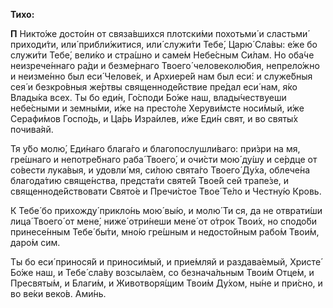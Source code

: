 **Тихо:**

**П** Никто́же досто́ин от связа́вшихся плотски́ми похотьми́ и сластьми́ приходи́ти, или́ прибли́житися, или́ служи́ти Тебе́, Царю́ Сла́вы: е́же бо служи́ти Тебе́, вели́ко и стра́шно и саме́м Небе́сным Си́лам. Но оба́че неизрече́ннаго ра́ди и безме́рнаго Твоего́ человеколю́бия, непрело́жно и неизме́нно был еси́ Челове́к, и Архиере́й нам был еси́: и служе́бныя сея́ и безкро́вныя же́ртвы священноде́йствие пре́дал еси́ нам, я́ко Влады́ка всех. Ты бо еди́н, Го́споди Бо́же наш, влады́чествуеши небе́сными и земны́ми, и́же на престо́ле Херуви́мсте носи́мый, и́же Серафи́мов Госпо́дь, и Ца́рь Изра́илев, и́же Еди́н свят, и во святы́х почива́яй.

Тя у́бо молю́, Еди́наго блага́го и благопослушли́ваго: при́зри на мя, гре́шнаго и непотре́бнаго раба́ Твоего́, и очи́сти мою́ ду́шу и се́рдце от со́вести лука́выя, и удовли́ мя, си́лою свята́го Твоего́ Ду́ха, облече́на благода́тию свяще́нства, предста́ти святе́й Твое́й сей трапе́зе, и священноде́йствовати Свято́е и Пречи́стое Твое́ Те́ло и Честну́ю Кровь.

К Тебе́ бо прихожду́ прикло́нь мою́ вы́ю, и молю́ Ти ся, да не отврати́ши лица́ Твоего́ от мене́, ниже́ отри́неши мене́ от о́трок Твои́х, но сподо́би принесе́нным Тебе́ бы́ти, мно́ю гре́шным и недосто́йным рабо́м Твои́м, даро́м сим.

Ты бо еси́ принося́й и приноси́мый, и прие́мляй и раздава́емый, Христе́ Бо́же наш, и Тебе́ сла́ву возсыла́ем, со безнача́льным Твои́м Отце́м, и Пресвяты́м, и Благи́м, и Животворя́щим Твои́м Ду́хом, ны́не и при́сно, и во ве́ки веко́в. Ами́нь.
